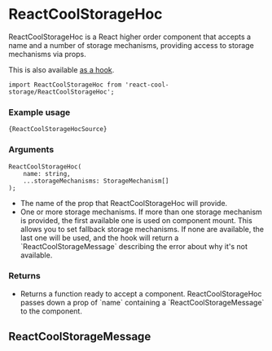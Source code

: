 
# ReactCoolStorageHoc

ReactCoolStorageHoc is a React higher order component that accepts a name and a number of storage mechanisms, providing access to storage mechanisms via props.

This is also available [as a hook](/api/ReactCoolStorageHook).

```flow
import ReactCoolStorageHoc from 'react-cool-storage/ReactCoolStorageHoc';
```

### Example usage

<Code language="jsx">{ReactCoolStorageHocSource}</Code>

<Break />

### Arguments

```flow
ReactCoolStorageHoc(
    name: string,
    ...storageMechanisms: StorageMechanism[]
);
```

* <Param name="name" type="string" />
  The name of the prop that ReactCoolStorageHoc will provide.

* <Param name="...storageMechanisms" type="StorageMechanism[]" />
  One or more storage mechanisms. If more than one storage mechanism is provided, the first available one is used on component mount. This allows you to set fallback storage mechanisms. If none are available, the last one will be used, and the hook will return a `ReactCoolStorageMessage` describing the error about why it's not available.

### Returns

* <Param name="withStorage" type="(Component: ComponentType) => ComponentType" />
  Returns a function ready to accept a component. ReactCoolStorageHoc passes down a prop of `name` containing a `ReactCoolStorageMessage` to the component.

<Divider />

## ReactCoolStorageMessage

<ReactCoolStorageMessageDescription />
